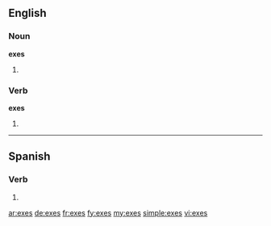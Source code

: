 ==English==

===Noun===
'''exes'''

# {{plural of|ex}}

===Verb===
'''exes'''

# {{third-person singular of|ex}}

----

==Spanish==
 
===Verb===
{{es-verb-form|exir}}
 
# {{es-verb form of|ending=ir|mood=indicative|tense=present|pers=2|formal=no|number=singular|[[exir]]}}

[[ar:exes]]
[[de:exes]]
[[fr:exes]]
[[fy:exes]]
[[my:exes]]
[[simple:exes]]
[[vi:exes]]